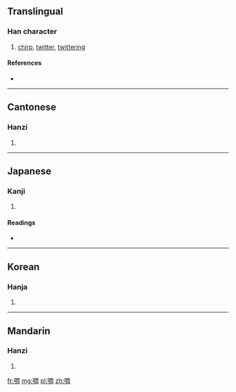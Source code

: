==Translingual==

===Han character===
{{Han char|rn=30|rad=口|as=08|sn=11|four=6702<sub>0</sub>|canj=口月土口 (RBGR)}}

# [[chirp]], [[twitter]], [[twittering]]

====References====
* {{Han ref|kx=0194.190|dkj=03790|dj=0414.240|hdz=10644.050|uh=5541|ud=21825|bh=B0E7|bd=45287}}

----

==Cantonese==

===Hanzi===
{{yue-hanzi|jyut=|y=jau1}}

# {{defn|lang=yue|sort=口08}}

----

==Japanese==

===Kanji===
{{ja-kanji|grade=|rs=口08}}

# {{defn|lang=ja|sort=口08}}

====Readings====
* {{ja-readings|on=[[とう]] (tō), [[ちょう]] (chō), [[ちゅう]] (chū), [[しゅう]] (shū)|kun=[[たわむれる]] (tawamureru)}}

----

==Korean==

===Hanja===
{{ko-hanja|hangeul=[[조]], [[주]]|rv=jo, ju|mr=cho, chu}}

# {{defn|lang=ko|sort=口08}}

----

==Mandarin==

===Hanzi===
{{cmn-hanzi|pin=[[zhōu]] ([[zhou1]])|wg=chou<sup>1</sup>}}

# {{defn|lang=cmn|sort=口08}}

[[fr:啁]]
[[mg:啁]]
[[pl:啁]]
[[zh:啁]]